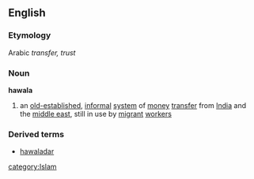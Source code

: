 ==English==
===Etymology===
Arabic ''transfer, trust''
===Noun===
{{wikipedia}}
'''hawala'''
# an [[old-established]], [[informal]] [[system]] of [[money]] [[transfer]] from [[India]] and the [[middle east]], still in use by [[migrant]] [[worker]]s
===Derived terms===
*[[hawaladar]]
[[category:Islam]]